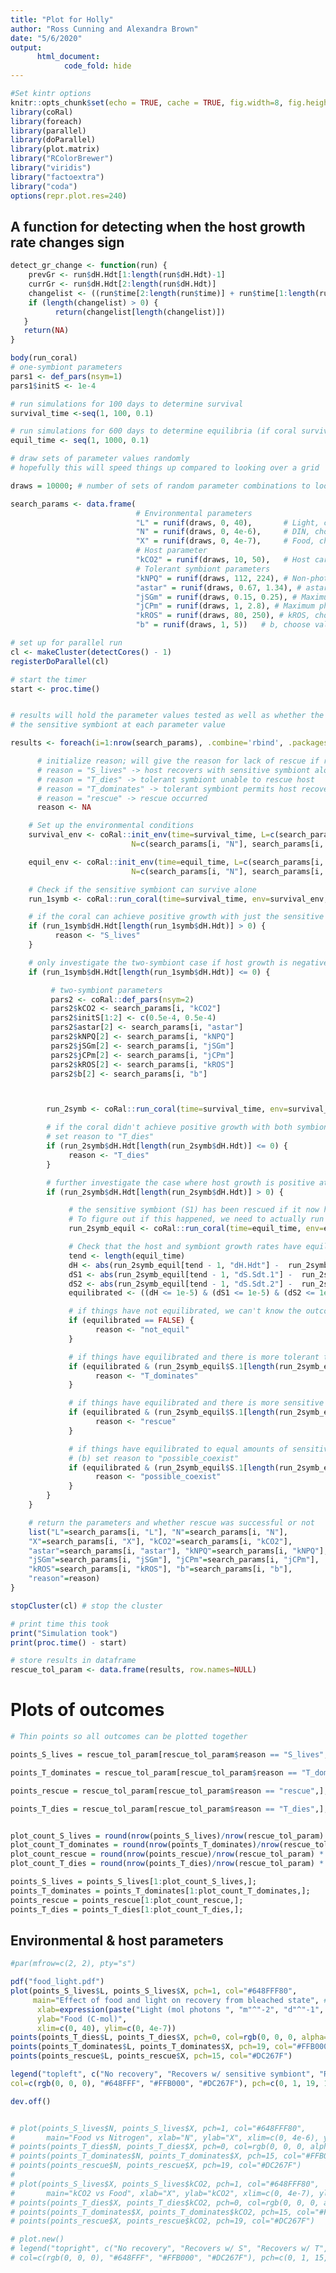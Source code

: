 ```yaml
---
title: "Plot for Holly"
author: "Ross Cunning and Alexandra Brown"
date: "5/6/2020"
output:
      html_document:
            code_fold: hide
---
```


```r
#Set kintr options
knitr::opts_chunk$set(echo = TRUE, cache = TRUE, fig.width=8, fig.height=8)
library(coRal)
library(foreach)
library(parallel)
library(doParallel)
library(plot.matrix)
library("RColorBrewer")
library("viridis")
library("factoextra")
library("coda")
options(repr.plot.res=240)
```
## A function for detecting when the host growth rate changes sign

```r
detect_gr_change <- function(run) {
    prevGr <- run$dH.Hdt[1:length(run$dH.Hdt)-1]
    currGr <- run$dH.Hdt[2:length(run$dH.Hdt)]
    changelist <- ((run$time[2:length(run$time)] + run$time[1:length(run$time)-1])/2)[prevGr*currGr<= 0]
    if (length(changelist) > 0) {
          return(changelist[length(changelist)])
   }
   return(NA)
}
```

```r
body(run_coral)
# one-symbiont parameters
pars1 <- def_pars(nsym=1)
pars1$initS <- 1e-4

# run simulations for 100 days to determine survival
survival_time <-seq(1, 100, 0.1)

# run simulations for 600 days to determine equilibria (if coral survives)
equil_time <- seq(1, 1000, 0.1)

# draw sets of parameter values randomly
# hopefully this will speed things up compared to looking over a grid

draws = 10000; # number of sets of random parameter combinations to look over

search_params <- data.frame(
                            # Environmental parameters
                            "L" = runif(draws, 0, 40),       # Light, choose values between 0 and 40
                            "N" = runif(draws, 0, 4e-6),     # DIN, choose values between 0 and 4e-6
                            "X" = runif(draws, 0, 4e-7),     # Food, choose values between 0 and 4e-7
                            # Host parameter
                            "kCO2" = runif(draws, 10, 50),   # Host carbon concentrating, choose values between 10 and 50
                            # Tolerant symbiont parameters
                            "kNPQ" = runif(draws, 112, 224), # Non-photochemical quenching, choose values between 112 and 124
                            "astar" = runif(draws, 0.67, 1.34), # astar, choose values between 0.7 and 1.34
                            "jSGm" = runif(draws, 0.15, 0.25), # Maximum growth rate, choose values between 0.15 and 0.25
                            "jCPm" = runif(draws, 1, 2.8), # Maximum photosynthetic rate, choose values between 1 and 2.8
                            "kROS" = runif(draws, 80, 250), # kROS, choose values between 80 and 250
                            "b" = runif(draws, 1, 5))   # b, choose values between 1 and 5

# set up for parallel run
cl <- makeCluster(detectCores() - 1)
registerDoParallel(cl)

# start the timer
start <- proc.time()


# results will hold the parameter values tested as well as whether the tolerant symbiont "rescued"
# the sensitive symbiont at each parameter value

results <- foreach(i=1:nrow(search_params), .combine='rbind', .packages='dplyr') %dopar% {

      # initialize reason; will give the reason for lack of rescue if rescue does not occur
      # reason = "S_lives" -> host recovers with sensitive symbiont alone; does not need to be rescued by tolerant
      # reason = "T_dies" -> tolerant symbiont unable to rescue host
      # reason = "T_dominates" -> tolerant symbiont permits host recovery while sensitive does not, but tolerant dominates post-recovery
      # reason = "rescue" -> rescue occurred
      reason <- NA

    # Set up the environmental conditions
    survival_env <- coRal::init_env(time=survival_time, L=c(search_params[i, "L"], search_params[i, "L"], 0),
                           N=c(search_params[i, "N"], search_params[i, "N"], 0), X=c(search_params[i, "X"], search_params[i, "X"], 0))

    equil_env <- coRal::init_env(time=equil_time, L=c(search_params[i, "L"], search_params[i, "L"], 0),
                           N=c(search_params[i, "N"], search_params[i, "N"], 0), X=c(search_params[i, "X"], search_params[i, "X"], 0))

    # Check if the sensitive symbiont can survive alone
    run_1symb <- coRal::run_coral(time=survival_time, env=survival_env, pars=replace(pars1, "kCO2", search_params[i, "kCO2"]))

    # if the coral can achieve positive growth with just the sensitive symbiont, the sensitive symbiont doesn't need to be rescued
    if (run_1symb$dH.Hdt[length(run_1symb$dH.Hdt)] > 0) {
          reason <- "S_lives"
    }

    # only investigate the two-symbiont case if host growth is negative or 0 at the end of the simulation
    if (run_1symb$dH.Hdt[length(run_1symb$dH.Hdt)] <= 0) {

         # two-symbiont parameters
         pars2 <- coRal::def_pars(nsym=2)
         pars2$kCO2 <- search_params[i, "kCO2"]
         pars2$initS[1:2] <- c(0.5e-4, 0.5e-4)
         pars2$astar[2] <- search_params[i, "astar"]
         pars2$kNPQ[2] <- search_params[i, "kNPQ"]
         pars2$jSGm[2] <- search_params[i, "jSGm"]
         pars2$jCPm[2] <- search_params[i, "jCPm"]
         pars2$kROS[2] <- search_params[i, "kROS"]
         pars2$b[2] <- search_params[i, "b"]



        run_2symb <- coRal::run_coral(time=survival_time, env=survival_env, pars=pars2)

        # if the coral didn't achieve positive growth with both symbionts, then rescue definitely didn't happen
        # set reason to "T_dies"
        if (run_2symb$dH.Hdt[length(run_2symb$dH.Hdt)] <= 0) {
             reason <- "T_dies"
        }

        # further investigate the case where host growth is positive at the end of the simulation
        if (run_2symb$dH.Hdt[length(run_2symb$dH.Hdt)] > 0) {

             # the sensitive symbiont (S1) has been rescued if it now has higher biomass than the tolerant symbiont (S2) at equilibrium
             # To figure out if this happened, we need to actually run things to equilibrium
             run_2symb_equil <- coRal::run_coral(time=equil_time, env=equil_env, pars=pars2)

             # Check that the host and symbiont growth rates have equilibrated
             tend <- length(equil_time)
             dH <- abs(run_2symb_equil[tend - 1, "dH.Hdt"] -  run_2symb_equil[tend, "dH.Hdt"])
             dS1 <- abs(run_2symb_equil[tend - 1, "dS.Sdt.1"] -  run_2symb_equil[tend, "dS.Sdt.1"])
             dS2 <- abs(run_2symb_equil[tend - 1, "dS.Sdt.2"] -  run_2symb_equil[tend, "dS.Sdt.2"])
             equilibrated <- ((dH <= 1e-5) & (dS1 <= 1e-5) & (dS2 <= 1e-5))

             # if things have not equilibrated, we can't know the outcome; set reason to not_equil
             if (equilibrated == FALSE) {
                   reason <- "not_equil"
             }

             # if things have equilibrated and there is more tolerant that sensitive symbiont, set reason to "T_dominates"
             if (equilibrated & (run_2symb_equil$S.1[length(run_2symb_equil$S.1)] < run_2symb_equil$S.2[length(run_2symb_equil$S.2)])) {
                   reason <- "T_dominates"
             }

             # if things have equilibrated and there is more sensitive that tolerant symbiont, set reason to "rescue"
             if (equilibrated & (run_2symb_equil$S.1[length(run_2symb_equil$S.1)] > run_2symb_equil$S.2[length(run_2symb_equil$S.2)])) {
                   reason <- "rescue"
             }

             # if things have equilibrated to equal amounts of sensitive and tolerant symbiont (a) this is really weird and
             # (b) set reason to "possible_coexist"
             if (equilibrated & (run_2symb_equil$S.1[length(run_2symb_equil$S.1)] == run_2symb_equil$S.2[length(run_2symb_equil$S.2)])) {
                   reason <- "possible_coexist"
             }
        }
    }

    # return the parameters and whether rescue was successful or not
    list("L"=search_params[i, "L"], "N"=search_params[i, "N"],
    "X"=search_params[i, "X"], "kCO2"=search_params[i, "kCO2"],
    "astar"=search_params[i, "astar"], "kNPQ"=search_params[i, "kNPQ"],
    "jSGm"=search_params[i, "jSGm"], "jCPm"=search_params[i, "jCPm"],
    "kROS"=search_params[i, "kROS"], "b"=search_params[i, "b"],
    "reason"=reason)
}

stopCluster(cl) # stop the cluster

# print time this took
print("Simulation took")
print(proc.time() - start)

# store results in dataframe
rescue_tol_param <- data.frame(results, row.names=NULL)


```

# Plots of outcomes

```r
# Thin points so all outcomes can be plotted together

points_S_lives = rescue_tol_param[rescue_tol_param$reason == "S_lives",];

points_T_dominates = rescue_tol_param[rescue_tol_param$reason == "T_dominates",];

points_rescue = rescue_tol_param[rescue_tol_param$reason == "rescue",];

points_T_dies = rescue_tol_param[rescue_tol_param$reason == "T_dies",];


plot_count_S_lives = round(nrow(points_S_lives)/nrow(rescue_tol_param) * 5000, 0);
plot_count_T_dominates = round(nrow(points_T_dominates)/nrow(rescue_tol_param) * 5000, 0);
plot_count_rescue = round(nrow(points_rescue)/nrow(rescue_tol_param) * 5000, 0);
plot_count_T_dies = round(nrow(points_T_dies)/nrow(rescue_tol_param) * 5000,0);

points_S_lives = points_S_lives[1:plot_count_S_lives,];
points_T_dominates = points_T_dominates[1:plot_count_T_dominates,];
points_rescue = points_rescue[1:plot_count_rescue,];
points_T_dies = points_T_dies[1:plot_count_T_dies,];

```

## Environmental & host parameters

```r
#par(mfrow=c(2, 2), pty="s")

pdf("food_light.pdf")
plot(points_S_lives$L, points_S_lives$X, pch=1, col="#648FFF80",
     main="Effect of food and light on recovery from bleached state", #\nfor randomly drawn environment, coral and tolerant symb. traits
      xlab=expression(paste("Light (mol photons ", "m"^"-2", "d"^"-1", ")")),
      ylab="Food (C-mol)",
      xlim=c(0, 40), ylim=c(0, 4e-7))
points(points_T_dies$L, points_T_dies$X, pch=0, col=rgb(0, 0, 0, alpha=0.4))
points(points_T_dominates$L, points_T_dominates$X, pch=19, col="#FFB000")
points(points_rescue$L, points_rescue$X, pch=15, col="#DC267F")

legend("topleft", c("No recovery", "Recovers w/ sensitive symbiont", "Recovers w/ tolerant symbiont", "Recovers w/ sens. in presence of tol."),
col=c(rgb(0, 0, 0), "#648FFF", "#FFB000", "#DC267F"), pch=c(0, 1, 19, 15), bg="white")

dev.off()


# plot(points_S_lives$N, points_S_lives$X, pch=1, col="#648FFF80",
#       main="Food vs Nitrogen", xlab="N", ylab="X", xlim=c(0, 4e-6), ylim=c(0, 4e-7))
# points(points_T_dies$N, points_T_dies$X, pch=0, col=rgb(0, 0, 0, alpha=0.5))
# points(points_T_dominates$N, points_T_dominates$X, pch=15, col="#FFB000")
# points(points_rescue$N, points_rescue$X, pch=19, col="#DC267F")
#
# plot(points_S_lives$X, points_S_lives$kCO2, pch=1, col="#648FFF80",
#       main="kCO2 vs Food", xlab="X", ylab="kCO2", xlim=c(0, 4e-7), ylim=c(10, 50))
# points(points_T_dies$X, points_T_dies$kCO2, pch=0, col=rgb(0, 0, 0, alpha=0.5))
# points(points_T_dominates$X, points_T_dominates$kCO2, pch=15, col="#FFB000")
# points(points_rescue$X, points_rescue$kCO2, pch=19, col="#DC267F")

# plot.new()
# legend("topright", c("No recovery", "Recovers w/ S", "Recovers w/ T", "Recovers w/ S in \npresence of T"),
# col=c(rgb(0, 0, 0), "#648FFF", "#FFB000", "#DC267F"), pch=c(0, 1, 15, 19))

```
